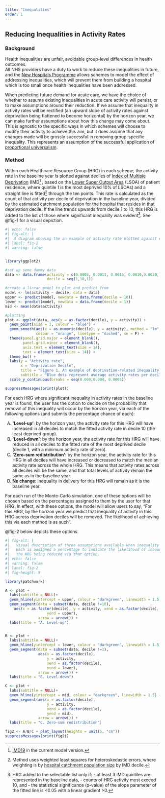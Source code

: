 ```yaml
---
title: "Inequalities"
order: 1
---
```


## Reducing Inequalities in Activity Rates

### Background

Health inequalities are unfair, avoidable group-level differences in health outcomes.\
All NHS providers have a duty to work to reduce these inequalities in future, and the [New Hospitals Programme](https://www.gov.uk/government/publications/new-hospital-programme-review-outcome/new-hospital-programme-equality-impact-assessment#:~:text=Women%2C%20children%2C%20the%20elderly%2C,use%20hospital%20services%20in%20general) allows schemes to model the effect of addressing inequalities, which will prevent them from building a hospital which is too small once health inequalities have been addressed.

When predicting future demand for acute care, we have the choice of whether to assume existing inequalities in acute care activity will persist, or to make assumptions around their reduction. If we assume that inequality in activity rates will be rectified (an upward slope of activity rates against deprivation being flattened to become horizontal) by the horizon year, we can make further assumptions about how this change may come about. This is agnostic to the specific ways in which schemes will choose to modify their activity to achieve this aim, but it does assume that any changes made will be grossly successful in removing group-specific inequality. This represents an assumption of the successful application of [proportional universalism](https://www.instituteofhealthequity.org/resources-reports/towards-health-equity-a-framework-for-the-application-of-proportionate-universalism).

### Method

Within each Healthcare Resource Group (HRG) in each scheme, the activity rate in the baseline year is plotted against deciles of [Index of Multiple Deprivation](https://www.gov.uk/government/collections/english-indices-of-deprivation) (IMD[^1] , based on the [Lower Super Output Area](https://www.ons.gov.uk/methodology/geography/ukgeographies/statisticalgeographies) (LSOA) of patient residence, where quintile 1 is the most deprived 10% of LSOAs) and a straight line is fitted[^2] through the ten points. This rate is calculated as the count of that activity per decile of deprivation in the baseline year, divided by the estimated catchment population for the hospital that resides in that deprivation decile. If the line trends upwards from decile 1 to 10, this HRG is added to the list of those where significant inequality was evident[^3]. See @fig-1 for a visual depiction.

[^1]: [IMD19](https://www.gov.uk/government/statistics/english-indices-of-deprivation-2019) in the current model version.

[^2]: Method uses weighted least squares for heteroskedastic errors, where weighting is by [hospital catchment population size](https://csucloudservices-my.sharepoint.com/personal/claire_welsh_mlcsu_nhs_uk/Documents/Documents/NHP/sprint%20info/link%20to%20our%20method%20on%20this) by IMD decile.

[^3]: HRG added to the selectable list only if: - at least 3 IMD quintiles are represented in the baseline data, - counts of HRG activity must exceed 10, and - the statistical significance (p-value) of the slope parameter of the fitted line is \<0.05 with a linear gradient \>0.

```r
#| echo: false
#| fig-alt: |
#|  A diagram showing the an example of activity rate plotted against deprivation decile
#| label: fig-1
#| warning: false


library(ggplot2)

#set up some dummy data
data <- data.frame(activity = c(0.0008, 0.0011, 0.0015, 0.0019,0.0020, 0.0024, 0.0020, 0.0031, 0.0033, 0.0035),
                   decile = seq(1,10,1))

#create a linear model to plot and predict from
model <- lm(activity ~ decile, data = data)
upper <- predict(model, newdata = data.frame(decile = 10))
lower <- predict(model, newdata = data.frame(decile = 1))
mid <- mean(data$activity)

#plotting
plot <- ggplot(data, aes(x = as.factor(decile), y = activity)) +
  geom_point(size = 3, colour = "blue") +
  geom_smooth(aes(x = as.numeric(decile), y = activity), method = "lm", 
              colour = "orange", linetype = "dashed", se = F) +
  theme(panel.grid.major = element_blank(),
        panel.grid.minor = element_blank(),
        axis.text = element_text(size = 14),
        text = element_text(size = 14)) +
  theme_bw() +
  labs(y = "Activity rate",
       x = "Deprivation Decile",
       title = "Figure 1. An example of deprivation-related inequality in activity rate",
       subtitle = "Blue dots represent average activity rates per decile.\nThe orange dashed line is a line of best fit through these points.") +
  scale_y_continuous(breaks = seq(0.000,0.004, 0.0005))

suppressMessages(print(plot))

```

For each HRG where significant inequality in activity rates in the baseline year is found, the user has the option to decide on the probability that removal of this inequality will occur by the horizon year, via each of the following options (and submits the percentage chance of each):

A.  **‘Level-up’**: by the horizon year, the activity rate for this HRG will have increased in all deciles to match the fitted activity rate in decile 10 (the least deprived group).
B.  **‘Level-down’**: by the horizon year, the activity rate for this HRG will have reduced in all deciles to the fitted rate of the most deprived decile (decile 1, with a minimum activity rate of zero).
C.  **‘Zero-sum redistribution’**: by the horizon year, the activity rate for this HRG in all deciles will have increased or decreased to match the median activity rate across the whole HRG. This means that activity rates across all deciles will be the same, and that total levels of activity remain the same as in the baseline year.
D.  **No change**: Inequality in delivery for this HRG will remain as it is the baseline year.

For each run of the Monte-Carlo simulation, one of these options will be chosen based on the percentages assigned to them by the user for that HRG. In effect, with these options, the model will allow users to say, “For this HRG, by the horizon year we predict that inequality of activity in this HRG across deprivation deciles will be removed. The likelihood of achieving this via each method is as such”.

@fig-2 below depicts these options.

```r
#| fig-alt: |
#|   Visual description of three assumptions available when inequality reduction is predicted for an HRG. 
#|   Each is assigned a percentage to indicate the likelihood of inequalities in 
#|   the HRG being reduced via that option.
#| echo: false
#| warning: false
#| label: fig-2
#| fig-height: 9

library(patchwork)

A <- plot + 
  labs(subtitle = NULL)+
  geom_hline(yintercept = upper, colour = "darkgreen", linewidth = 1.5) +
  geom_segment(data = subset(data, decile !=10),
    aes(x = as.factor(decile), y = activity, xend = as.factor(decile),
                   yend = upper),
               arrow = arrow()) +
  labs(title = "A. Level-up") 


B <- plot + 
  labs(subtitle = NULL)+
  geom_hline(yintercept = lower, colour = "darkgreen", linewidth = 1.5) +
  geom_segment(data = subset(data, decile !=1),
               aes(x = as.factor(decile), 
                   y = activity, 
                   xend = as.factor(decile),
                   yend = lower),
               arrow = arrow()) +
  labs(title = "B. Level-down") 

C <- plot + 
  labs(subtitle = NULL)+
  geom_hline(yintercept = mid, colour = "darkgreen", linewidth = 1.5) +
  geom_segment(aes(x = as.factor(decile), 
                   y = activity, 
                   xend = as.factor(decile),
                   yend = mid),
               arrow = arrow()) +
  labs(title = "C. Zero-sum redistribution") 

fig2 <- A/B/C + plot_layout(heights = unit(5, "cm"))
suppressMessages(print(fig2))

```
